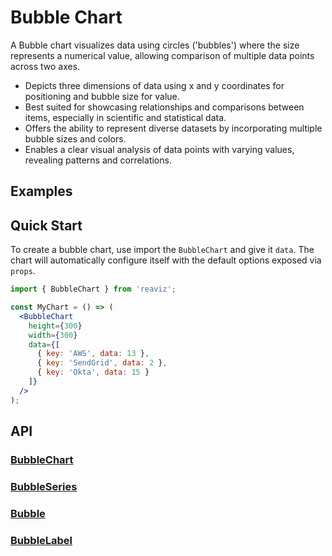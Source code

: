 
<Meta of={BubbleChartStory} />

# Bubble Chart

A Bubble chart visualizes data using circles ('bubbles') where the size represents a numerical value, allowing comparison of multiple data points across two axes.

- Depicts three dimensions of data using x and y coordinates for positioning and bubble size for value.
- Best suited for showcasing relationships and comparisons between items, especially in scientific and statistical data.
- Offers the ability to represent diverse datasets by incorporating multiple bubble sizes and colors.
- Enables a clear visual analysis of data points with varying values, revealing patterns and correlations.

## Examples

<ToggleCanvas of={BubbleChartStory.Simple} storybook="charts-bubble-chart--simple" />

## Quick Start
To create a bubble chart, use import the `BubbleChart` and give it `data`. The chart
will automatically configure itself with the default options exposed via `props`.

```jsx
import { BubbleChart } from 'reaviz';

const MyChart = () => (
  <BubbleChart
    height={300}
    width={300}
    data={[
      { key: 'AWS', data: 13 },
      { key: 'SendGrid', data: 2 },
      { key: 'Okta', data: 15 }
    ]}
  />
);
```

## API
### [BubbleChart](https://github.com/reaviz/reaviz/blob/master/src/BubbleChart/BubbleChart.tsx)
<PropsTable name="BubbleChart" />

### [BubbleSeries](https://github.com/reaviz/reaviz/blob/master/src/BubbleChart/BubbleSeries.tsx)
<PropsTable name="BubbleSeries" />

### [Bubble](https://github.com/reaviz/reaviz/blob/master/src/BubbleChart/Bubble.tsx)
<PropsTable name="Bubble" />

### [BubbleLabel](https://github.com/reaviz/reaviz/blob/master/src/BubbleChart/BubbleLabel.tsx)
<PropsTable name="BubbleLabel" />